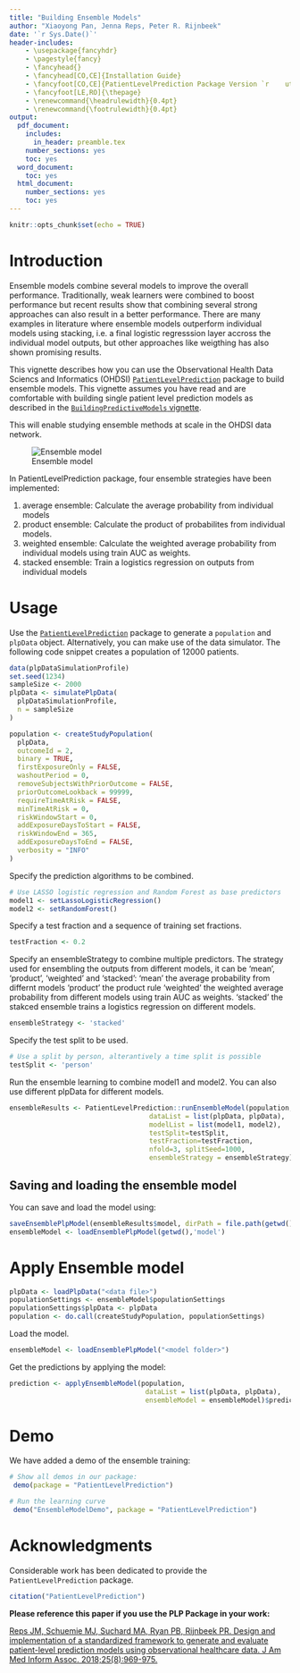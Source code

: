 ```yaml
---
title: "Building Ensemble Models"
author: "Xiaoyong Pan, Jenna Reps, Peter R. Rijnbeek"
date: '`r Sys.Date()`'
header-includes:
    - \usepackage{fancyhdr}
    - \pagestyle{fancy}
    - \fancyhead{}
    - \fancyhead[CO,CE]{Installation Guide}
    - \fancyfoot[CO,CE]{PatientLevelPrediction Package Version `r    utils::packageVersion("PatientLevelPrediction")`}
    - \fancyfoot[LE,RO]{\thepage}
    - \renewcommand{\headrulewidth}{0.4pt}
    - \renewcommand{\footrulewidth}{0.4pt}
output:
  pdf_document:
    includes:
      in_header: preamble.tex
    number_sections: yes
    toc: yes
  word_document:
    toc: yes
  html_document:
    number_sections: yes
    toc: yes
---
```

<!--
%\VignetteEngine{knitr}
%\VignetteIndexEntry{Building Ensemble Models}
-->

```r
knitr::opts_chunk$set(echo = TRUE)
```

# Introduction
Ensemble models combine several models to improve the overall performance. Traditionally, weak learners were combined to boost performance but recent results show that combining several strong approaches can also result in a better performance. There are many examples in literature where ensemble models outperform individual models using stacking, i.e. a final logistic regresssion layer accross the individual model outputs, but other approaches like weigthing has also shown promising results. 

This vignette describes how you can use the Observational Health Data Sciencs and Informatics (OHDSI) [`PatientLevelPrediction`](http://github.com/OHDSI/PatientLevelPrediction) package to build ensemble models. This vignette assumes you have read and are comfortable with building single patient level prediction models as described in the  [`BuildingPredictiveModels` vignette](https://github.com/OHDSI/PatientLevelPrediction/blob/master/inst/doc/BuildingPredictiveModels.pdf).

This will enable studying ensemble methods at scale in the OHDSI data network.

![Ensemble model](ensemble.png)

In PatientLevelPrediction package, four ensemble strategies have been implemented:

1. average ensemble: Calculate the average probability from individual models
2. product ensemble:  Calculate the product of probabilites from individual models.
3. weighted ensemble: Calculate the weighted average probability from individual models using train AUC as weights.
4. stacked ensemble:  Train a logistics regression on outputs from individual models

# Usage

Use the [`PatientLevelPrediction`](http://github.com/OHDSI/PatientLevelPrediction) package to generate a `population` and `plpData` object. Alternatively, you can make use of the data simulator. The following code snippet creates a population of 12000 patients.

```r
data(plpDataSimulationProfile)
set.seed(1234)
sampleSize <- 2000
plpData <- simulatePlpData(
  plpDataSimulationProfile,
  n = sampleSize
)

population <- createStudyPopulation(
  plpData,
  outcomeId = 2,
  binary = TRUE,
  firstExposureOnly = FALSE,
  washoutPeriod = 0,
  removeSubjectsWithPriorOutcome = FALSE,
  priorOutcomeLookback = 99999,
  requireTimeAtRisk = FALSE,
  minTimeAtRisk = 0,
  riskWindowStart = 0,
  addExposureDaysToStart = FALSE,
  riskWindowEnd = 365,
  addExposureDaysToEnd = FALSE,
  verbosity = "INFO"
)
```

Specify the prediction algorithms to be combined.

```r
# Use LASSO logistic regression and Random Forest as base predictors
model1 <- setLassoLogisticRegression()
model2 <- setRandomForest()
```

Specify a test fraction and a sequence of training set fractions.

```r
testFraction <- 0.2
```

Specify an ensembleStrategy to combine multiple predictors. 
The strategy used for ensembling the outputs from different models, 
it can be 'mean', 'product',  'weighted' and 'stacked':
'mean'     the average probability from differnt models
'product'  the product rule
'weighted' the weighted average probability from different models using train AUC as weights.
'stacked'  the stakced ensemble trains a logistics regression on different models.

```r
ensembleStrategy <- 'stacked'
```

Specify the test split to be used.

```r
# Use a split by person, alterantively a time split is possible
testSplit <- 'person'
```

Run the ensemble learning to combine model1 and model2. You can also use different plpData for different models.

```r
ensembleResults <- PatientLevelPrediction::runEnsembleModel(population, 
                                   dataList = list(plpData, plpData), 
                                   modelList = list(model1, model2),
                                   testSplit=testSplit,
                                   testFraction=testFraction,
                                   nfold=3, splitSeed=1000, 
                                   ensembleStrategy = ensembleStrategy) 
```
## Saving and loading the ensemble model

You can save and load the model using:

```r
saveEnsemblePlpModel(ensembleResults$model, dirPath = file.path(getwd(),'model'))
ensembleModel <- loadEnsemblePlpModel(getwd(),'model')
```

# Apply Ensemble model
```r
plpData <- loadPlpData("<data file>")
populationSettings <- ensembleModel$populationSettings
populationSettings$plpData <- plpData
population <- do.call(createStudyPopulation, populationSettings)
```
Load the model.
```r
ensembleModel <- loadEnsemblePlpModel("<model folder>")
```

Get the predictions by applying the model:
```r
prediction <- applyEnsembleModel(population,
                                  dataList = list(plpData, plpData),
                                  ensembleModel = ensembleModel)$prediction
```

# Demo

We have added a demo of the ensemble training:

``` r
# Show all demos in our package: 
 demo(package = "PatientLevelPrediction")

# Run the learning curve
 demo("EnsembleModelDemo", package = "PatientLevelPrediction")
```
# Acknowledgments

Considerable work has been dedicated to provide the `PatientLevelPrediction` package.

```r
citation("PatientLevelPrediction")
```

**Please reference this paper if you use the PLP Package in your work:**

[Reps JM, Schuemie MJ, Suchard MA, Ryan PB, Rijnbeek PR. Design and implementation of a standardized framework to generate and evaluate patient-level prediction models using observational healthcare data. J Am Med Inform Assoc. 2018;25(8):969-975.](http://dx.doi.org/10.1093/jamia/ocy032)